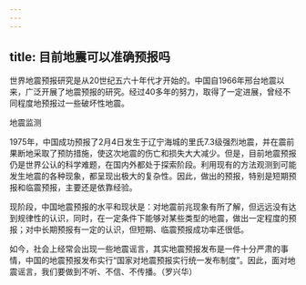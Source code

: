 ```yaml
---
---
---
```

title: 目前地震可以准确预报吗
---




世界地震预报研究是从20世纪五六十年代才开始的。中国自1966年邢台地震以来，广泛开展了地震预报的研究。经过40多年的努力，取得了一定进展，曾经不同程度地预报过一些破坏性地震。

地震监测



1975年，中国成功预报了2月4日发生于辽宁海城的里氏7.3级强烈地震，并在震前果断地采取了预防措施，使这次地震的伤亡和损失大大减少。但是，目前地震预报仍是世界公认的科学难题，在国内外都处于探索阶段。利用现有的方法观测到可能发生地震的各种现象，都呈现出极大的复杂性。因此，做出的预报，特别是短期预报和临震预报，主要还是依靠经验。

现阶段，中国地震预报的水平和现状是：对地震前兆现象有所了解，但远远没有达到规律性的认识，同时，在一定条件下能够对某些类型的地震，做出一定程度的预报；对中长期预报有一定的认识，但短期、临震预报成功率还很低。

如今，社会上经常会出现一些地震谣言，其实地震预报发布是一件十分严肃的事情，中国的地震预报发布实行“国家对地震预报实行统一发布制度”。因此，面对地震谣言，我们要做到不听、不信、不传播。（罗兴华）